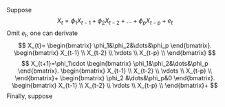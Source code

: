 Suppose
$$
X_{t}=\phi_1X_{t-1}+\phi_2X_{t-2}+\dots+\phi_{p}X_{t-p}+e_{t}
$$
Omit $e_{t}$, one can derivate
$$
X_{t}=
\begin{bmatrix}
\phi_1&\phi_2&\dots&\phi_p
\end{bmatrix}.
\begin{bmatrix}
X_{t-1}	\\
X_{t-2}	\\
\vdots	\\
X_{t-p}	\\
\end{bmatrix}
$$
$$
X_{t+1}=\phi_1\cdot
\begin{bmatrix}
\phi_1&\phi_2&\dots&\phi_p
\end{bmatrix}.
\begin{bmatrix}
X_{t-1}	\\
X_{t-2}	\\
\vdots	\\
X_{t-p}	\\
\end{bmatrix}+
\begin{bmatrix}
\phi_2 &\dots&\phi_p&0
\end{bmatrix}.
\begin{bmatrix}
X_{t-1}	\\
X_{t-2}	\\
\vdots	\\
X_{t-p}	\\
\end{bmatrix}+
$$
Finally, suppose
